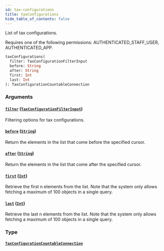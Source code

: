 ```yaml
---
id: tax-configurations
title: taxConfigurations
hide_table_of_contents: false
---
```


List of tax configurations.

Requires one of the following permissions: AUTHENTICATED_STAFF_USER, AUTHENTICATED_APP.

```graphql
taxConfigurations(
  filter: TaxConfigurationFilterInput
  before: String
  after: String
  first: Int
  last: Int
): TaxConfigurationCountableConnection
```

### Arguments

#### [`filter`](#) ([`TaxConfigurationFilterInput`](../../../developer/api-reference/inputs/tax-configuration-filter-input))

Filtering options for tax configurations.

#### [`before`](#) ([`String`](../../../developer/api-reference/scalars/string))

Return the elements in the list that come before the specified cursor.

#### [`after`](#) ([`String`](../../../developer/api-reference/scalars/string))

Return the elements in the list that come after the specified cursor.

#### [`first`](#) ([`Int`](../../../developer/api-reference/scalars/int))

Retrieve the first n elements from the list. Note that the system only allows fetching a maximum of 100 objects in a single query.

#### [`last`](#) ([`Int`](../../../developer/api-reference/scalars/int))

Retrieve the last n elements from the list. Note that the system only allows fetching a maximum of 100 objects in a single query.

### Type

#### [`TaxConfigurationCountableConnection`](../../../developer/api-reference/objects/tax-configuration-countable-connection)
